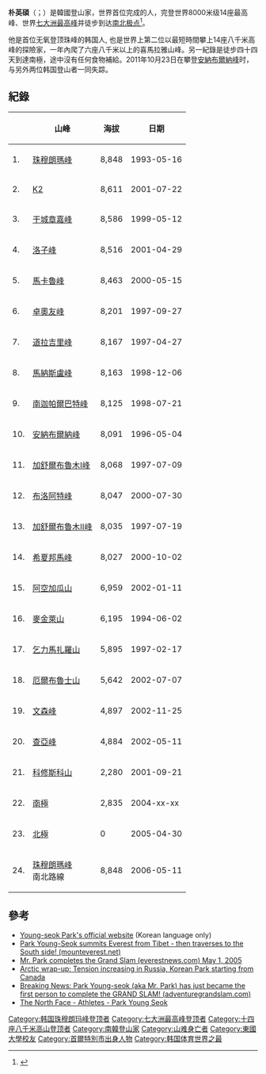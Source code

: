 {{noteTA
|1 = zh-cn:珠穆朗玛峰; zh-hk:珠穆朗瑪峰; zh-tw:聖母峰; zh-sg:珠穆朗玛峰
}}
'''朴英碩'''（{{lang-ko|박영석}}；{{bd|1963年|11月2日|2011年|10月23日}}）是韓國登山家，世界首位完成{{le|探险家大满贯|Explorers Grand Slam}}的人，完登世界8000米级14座最高峰、世界[[七大洲最高峰列表|七大洲最高峰]]并徒步到达[[南极点|南]][[北极点|北极点]]<ref name="铁人">{{cite web |url= https://www.8264.com/viewnews-21632-page-1.html|title= 登世界最高峰徒步到两极点者喜玛拉雅铁人—朴英硕|publisher=8264 |date=2007-04-02}}</ref>。

他是首位无氧登顶珠峰的韩国人{{r|铁人}}, 也是世界上第二位以最短時間攀上14座八千米高峰的探險家，一年內爬了六座八千米以上的喜馬拉雅山峰。另一紀錄是徒步四十四天到達南極，途中沒有任何食物補給。2011年10月23日在攀登[[安納布爾納峰|安納布爾納峰]]时，与另外两位韩国登山者一同失踪。

==紀錄==
{| class="wikitable"
|-
! ||山峰 || 海拔 || 日期
|-
|1. || [[珠穆朗瑪峰|珠穆朗瑪峰]] || 8,848 || 1993-05-16 
|-
|2. || [[K2|K2]] || 8,611 || 2001-07-22 
|-
|3. || [[干城章嘉峰|干城章嘉峰]] || 8,586 || 1999-05-12 
|-
|4. || [[洛子峰|洛子峰]] || 8,516 || 2001-04-29 
|-
|5. || [[馬卡魯峰|馬卡魯峰]] || 8,463 || 2000-05-15 
|-
|6. || [[卓奧友峰|卓奧友峰]] || 8,201 || 1997-09-27 
|-
|7. || [[道拉吉里峰|道拉吉里峰]] || 8,167 || 1997-04-27 
|-
|8. || [[馬納斯盧峰|馬納斯盧峰]] || 8,163 || 1998-12-06 
|-
|9. || [[南迦帕爾巴特峰|南迦帕爾巴特峰]] || 8,125 || 1998-07-21 
|-
|10. || [[安納布爾納峰|安納布爾納峰]] || 8,091 || 1996-05-04 
|-
|11. || [[加舒爾布魯木I峰|加舒爾布魯木I峰]] || 8,068 || 1997-07-09 
|-
|12. || [[布洛阿特峰|布洛阿特峰]] || 8,047 || 2000-07-30 
|-
|13. || [[加舒爾布魯木II峰|加舒爾布魯木II峰]] || 8,035 || 1997-07-19 
|-
|14. || [[希夏邦馬峰|希夏邦馬峰]] || 8,027 || 2000-10-02 
|-
|15. || [[阿空加瓜山|阿空加瓜山]] || 6,959 || 2002-01-11 
|-
|16. || [[麥金萊山|麥金萊山]] || 6,195 || 1994-06-02 
|-
|17. || [[乞力馬扎羅山|乞力馬扎羅山]] || 5,895 || 1997-02-17 
|-
|18. || [[厄爾布魯士山|厄爾布魯士山]] || 5,642 || 2002-07-07 
|-
|19. || [[文森峰|文森峰]] || 4,897 || 2002-11-25 
|-
|20. || [[查亞峰|查亞峰]] || 4,884 || 2002-05-11 
|-
|21. || [[科修斯科山|科修斯科山]] || 2,280 || 2001-09-21 
|-
|22. || [[南極|南極]] || 2,835 || 2004-xx-xx
|-
|23. || [[北極|北極]] || 0 || 2005-04-30
|-
|24. || [[珠穆朗瑪峰|珠穆朗瑪峰]]<br/> 南北路線 || 8,848 || 2006-05-11
|}

==參考==

* [http://www.parkyoungseok.com/ Young-seok Park's official website] {{Wayback|url=http://www.parkyoungseok.com/ |date=20200802232240 }} (Korean language only)
* [https://web.archive.org/web/20070926212045/http://www.mounteverest.net/news.php?id=1973 Park Young-Seok summits Everest from Tibet - then traverses to the South side! (mounteverest.net)]
* [http://www.everestnews.com/stories2005/park05012005.htm Mr. Park completes the Grand Slam (everestnews.com) May 1, 2005]
* [https://web.archive.org/web/20070928170918/http://www.thepoles.com/story/Arcticwrap-upTensionincreasinginRussia,YoungSeokParkstartingfromCanadatodayMar82005.shtml Arctic wrap-up: Tension increasing in Russia, Korean Park starting from Canada]
* [https://web.archive.org/web/20051001160146/http://adventuregrandslam.com/ Breaking News: Park Young-seok (aka Mr. Park) has just became the first person to complete the GRAND SLAM! (adventuregrandslam.com)]
* [https://web.archive.org/web/20090903120808/http://www2.thenorthface.com/na/athletes/athletes-PYS.html The North Face - Athletes - Park Young Seok]

{{DEFAULTSORT:Park, Young-seok}}
[[Category:韩国珠穆朗玛峰登顶者|Category:韩国珠穆朗玛峰登顶者]]
[[Category:七大洲最高峰登顶者|Category:七大洲最高峰登顶者]]
[[Category:十四座八千米高山登顶者|Category:十四座八千米高山登顶者]]
[[Category:南韓登山家|Category:南韓登山家]]
[[Category:山难身亡者|Category:山难身亡者]]
[[Category:東國大學校友|Category:東國大學校友]]
[[Category:首爾特別市出身人物|Category:首爾特別市出身人物]]
[[Category:韩国体育世界之最|Category:韩国体育世界之最]]
